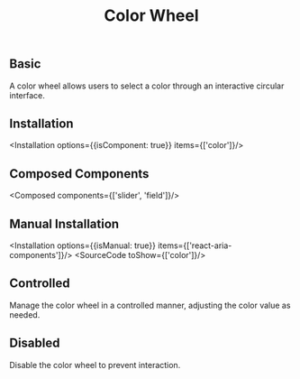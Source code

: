 ---
title: "Color Wheel"
description: Spin through the color spectrum on this wheel, picking hues like a game show contestant spins for a prize—fun and functional.
order: 7
published: true
status: beta
references: ["https://react-spectrum.adobe.com/react-aria/ColorWheel.html#props"]
---

## Basic
A color wheel allows users to select a color through an interactive circular interface.
<How toUse="colors/color-wheel-demo" />

## Installation
<Installation options={{isComponent: true}} items={['color']}/>

## Composed Components
<Composed components={['slider', 'field']}/>

## Manual Installation
<Installation options={{isManual: true}} items={['react-aria-components']}/>
<SourceCode toShow={['color']}/>

## Controlled
Manage the color wheel in a controlled manner, adjusting the color value as needed.
<How toUse="colors/color-wheel-controlled-demo" />

## Disabled
Disable the color wheel to prevent interaction.
<How toUse="colors/color-wheel-disabled-demo" />
